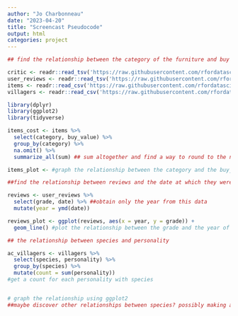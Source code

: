 ```yaml
---
author: "Jo Charbonneau"
date: "2023-04-20"
title: "Screencast Pseudocode"
output: html
categories: project
---
```


```r
## find the relationship between the category of the furniture and buy value 

critic <- readr::read_tsv('https://raw.githubusercontent.com/rfordatascience/tidytuesday/master/data/2020/2020-05-05/critic.tsv')
user_reviews <- readr::read_tsv('https://raw.githubusercontent.com/rfordatascience/tidytuesday/master/data/2020/2020-05-05/user_reviews.tsv')
items <- readr::read_csv('https://raw.githubusercontent.com/rfordatascience/tidytuesday/master/data/2020/2020-05-05/items.csv')
villagers <- readr::read_csv('https://raw.githubusercontent.com/rfordatascience/tidytuesday/master/data/2020/2020-05-05/villagers.csv')

library(dplyr)
library(ggplot2)
library(tidyverse)

items_cost <- items %>%
  select(category, buy_value) %>%
  group_by(category) %>%
  na.omit() %>%
  summarize_all(sum) ## sum altogether and find a way to round to the nearest whole number to make graphing easier to read and more concise

items_plot <- #graph the relationship between the category and the buy_value making sure the numbers are measured in thousands
```


```r
##find the relationship between reviews and the date at which they were posted

reviews <- user_reviews %>%
  select(grade, date) %>% ##obtain only the year from this data
  mutate(year = ymd(date))

reviews_plot <- ggplot(reviews, aes(x = year, y = grade)) +
  geom_line() #plot the relationship between the grade and the year of the review

```


```r
## the relationship between species and personality

ac_villagers <- villagers %>%
  select(species, personality) %>%
  group_by(species) %>%
  mutate(count = sum(personality))
#get a count for each personality with species


# graph the relationship using ggplot2
##maybe discover other relationships between species? possibly making a separate graph for each? The first thing I thought of was to do a single variable and then possibly work from there
  

```